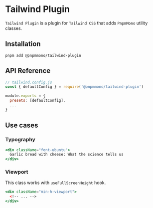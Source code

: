 
<Meta title="TailwindCSS/Plugin" />

# Tailwind Plugin

`Tailwind Plugin` is a plugin for `Tailwind CSS` that adds `PnpmMono` utility classes.

## Installation

```shell
pnpm add @pnpmmono/tailwind-plugin
```

## API Reference

```js
// tailwind.config.js
const { defaultConfig } = require('@pnpmmono/tailwind-plugin')

module.exports = {
  presets: [defaultConfig],
  ...
}
```

## Use cases

### Typography

```jsx
<div className="font-ubuntu">
  Garlic bread with cheese: What the science tells us
</div>
```

### Viewport

This class works with `useFullScreenHeight` hook.

```jsx
<div className="min-h-viewport">
  <!-- ... -->
</div>
```
